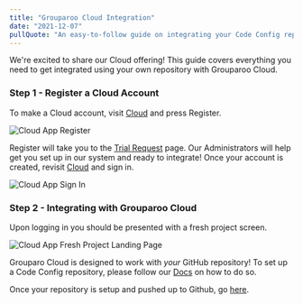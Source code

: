 ```yaml
---
title: "Grouparoo Cloud Integration"
date: "2021-12-07"
pullQuote: "An easy-to-follow guide on integrating your Code Config repository with Grouparoo Cloud"
---
```


We're excited to share our Cloud offering! This guide covers everything you need to get integrated
using your own repository with Grouparoo Cloud.

### Step 1 - Register a Cloud Account

To make a Cloud account, visit [Cloud](https://cloud.grouparoo.com/) and press Register.

<Image
  src="docs/cloud/cloud-register.png"
  alt="Cloud App Register"
  width={1802}
  height={936}
/>

Register will take you to the [Trial Request](/trial) page. Our Administrators will help get you set up in our system and ready to integrate! Once your account is created, revisit [Cloud](https://cloud.grouparoo.com/) and sign in.

<Image
  src="docs/cloud/signin.png"
  alt="Cloud App Sign In"
  width={1784}
  height={426}
/>

### Step 2 - Integrating with Grouparoo Cloud

Upon logging in you should be presented with a fresh project screen.

<Image
  src="docs/cloud/project-landing-page.png"
  alt="Cloud App Fresh Project Landing Page"
  width={1544}
  height={469}
/>

Grouparo Cloud is designed to work with _your_ GitHub repository! To set up a Code Config repository, please follow our [Docs](/docs/getting-started) on how to do so.

Once your repository is setup and pushed up to Github, go [here](/docs/cloud/repository-integration).
